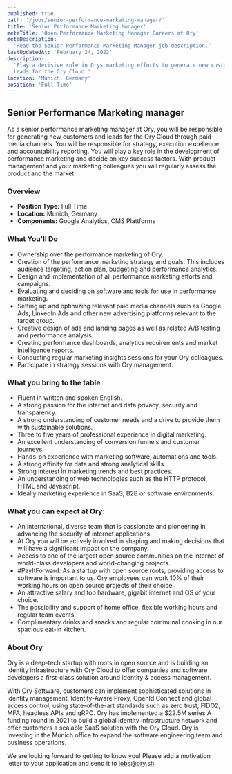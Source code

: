```yaml
---
published: true
path: '/jobs/senior-performance-marketing-manager/'
title: 'Senior Performance Marketing Manager'
metaTitle: 'Open Performance Marketing Manager Careers at Ory'
metaDescription:
  'Read the Senior Performance Marketing Manager job description.'
lastUpdatedAt: 'February 24, 2022'
description:
  'Play a decisive role in Orys marketing efforts to generate new customers and
  leads for the Ory Cloud.'
location: 'Munich, Germany'
position: 'Full Time'
---
```



## Senior Performance Marketing manager

<About />

As a senior performance marketing manager at Ory, you will be responsible for
generating new customers and leads for the Ory Cloud through paid media
channels. You will be responsible for strategy, execution excellence and
accountability reporting. You will play a key role in the development of
performance marketing and decide on key success factors. With product management
and your marketing colleagues you will regularly assess the product and the
market.

### Overview

- **Position Type:** Full Time
- **Location:** Munich, Germany
- **Components:** Google Analytics, CMS Plattforms

### What You'll Do

- Ownership over the performance marketing of Ory.
- Creation of the performance marketing strategy and goals. This includes
  audience targeting, action plan, budgeting and performance analytics.
- Design and implementation of all performance marketing efforts and campaigns.
- Evaluating and deciding on software and tools for use in performance
  marketing.
- Setting up and optimizing relevant paid media channels such as Google Ads,
  LinkedIn Ads and other new advertising platforms relevant to the target group.
- Creative design of ads and landing pages as well as related A/B testing and
  performance analysis.
- Creating performance dashboards, analytics requirements and market
  intelligence reports.
- Conducting regular marketing insights sessions for your Ory colleagues.
- Participate in strategy sessions with Ory management.

### What you bring to the table

- Fluent in written and spoken English.
- A strong passion for the internet and data privacy, security and transparency.
- A strong understanding of customer needs and a drive to provide them with
  sustainable solutions.
- Three to five years of professional experience in digital marketing.
- An excellent understanding of conversion funnels and customer journeys.
- Hands-on experience with marketing software, automations and tools.
- A strong affinity for data and strong analytical skills.
- Strong interest in marketing trends and best practices.
- An understanding of web technologies such as the HTTP protocol, HTML and
  Javascript.
- Ideally marketing experience in SaaS, B2B or software environments.

### What you can expect at Ory:

- An international, diverse team that is passionate and pioneering in advancing
  the security of internet applications.
- At Ory you will be actively involved in shaping and making decisions that will
  have a significant impact on the company.
- Access to one of the largest open source communities on the internet of
  world-class developers and world-changing projects.
- #PayItForward: As a startup with open source roots, providing access to
  software is important to us. Ory employees can work 10% of their working hours
  on open source projects of their choice.
- An attractive salary and top hardware, gigabit internet and OS of your choice.
- The possibility and support of home office, flexible working hours and regular
  team events.
- Complimentary drinks and snacks and regular communal cooking in our spacious
  eat-in kitchen.

### About Ory

Ory is a deep-tech startup with roots in open source and is building an identity
infrastructure with Ory Cloud to offer companies and software developers a
first-class solution around identity & access management.

With Ory Software, customers can implement sophisticated solutions in identity
management, Identity-Aware Proxy, OpenId Connect and global access control,
using state-of-the-art standards such as zero trust, FIDO2, MFA, headless APIs
and gRPC. Ory has implemented a $22.5M series A funding round in 2021 to build a
global identity infrastructure network and offer customers a scalable SaaS
solution with the Ory Cloud. Ory is investing in the Munich office to expand the
software engineering team and business operations.

We are looking forward to getting to know you! Please add a motivation letter to
your application and send it to [jobs@ory.sh](mailto:jobs@ory.sh).
